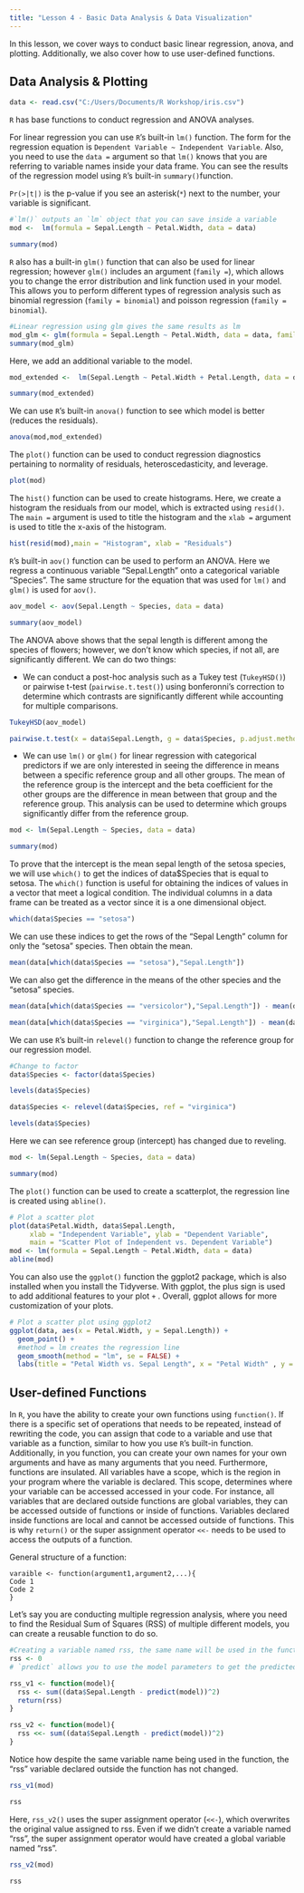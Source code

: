---
title: "Lesson 4 - Basic Data Analysis & Data Visualization"
---
In this lesson, we cover ways to conduct basic linear regression, anova, and  plotting. Additionally, we also cover how to use user-defined functions.

## Data Analysis & Plotting

```{r}
data <- read.csv("C:/Users/Documents/R Workshop/iris.csv")
```


`R` has base functions to conduct regression and ANOVA analyses.

For linear regression you can use `R`'s built-in `lm()` function. The form for the regression equation is `Dependent Variable ~ Independent Variable`. Also, you need to use the `data =` argument so that `lm()` knows that you are referring to variable names inside your data frame. You can see the results of the regression model using `R`'s built-in `summary()`function. 

`Pr(>|t|)` is the p-value if you see an asterisk(`*`) next to the number, your variable is significant.

```{r}
#`lm()` outputs an `lm` object that you can save inside a variable
mod <-  lm(formula = Sepal.Length ~ Petal.Width, data = data)

summary(mod)
```
`R` also has a built-in `glm()` function that can also be used for linear regression; however `glm()` includes an argument (`family =`), which allows you to change the error distribution and link function used in your model. This allows you to perform different types of regression analysis such as binomial regression (`family = binomial`) and poisson regression (`family = binomial`).

```{r}
#Linear regression using glm gives the same results as lm
mod_glm <- glm(formula = Sepal.Length ~ Petal.Width, data = data, family = "gaussian")
summary(mod_glm)
```



Here, we add an additional variable to the model.
```{r}
mod_extended <-  lm(Sepal.Length ~ Petal.Width + Petal.Length, data = data)

summary(mod_extended)
```

We can use `R`'s built-in `anova()` function to see which model is better (reduces the residuals).
```{r}
anova(mod,mod_extended)
```

The `plot()` function can be used to conduct regression diagnostics pertaining to normality of residuals, heteroscedasticity, and leverage. 
```{r}
plot(mod)
```

The `hist()` function can be used to create histograms. Here, we create a histogram the residuals from our model, which is extracted using `resid()`. The `main =` argument is used to title the histogram and the `xlab =` argument is used to title the x-axis of the histogram.
```{r}
hist(resid(mod),main = "Histogram", xlab = "Residuals")
```

`R`'s built-in `aov()` function can be used to perform an ANOVA. Here we regress a continuous variable "Sepal.Length" onto a categorical variable "Species". The same structure for the equation that was used for `lm()` and `glm()` is used for `aov()`.
```{r}
aov_model <- aov(Sepal.Length ~ Species, data = data)

summary(aov_model)
```
The ANOVA above shows that the sepal length is different among the species of flowers; however, we don't know which species, if not all, are significantly different. We can do two things:

- We can conduct a post-hoc analysis such as a Tukey test (`TukeyHSD()`) or pairwise t-test (`pairwise.t.test()`) using bonferonni's correction to determine which contrasts are significantly different while accounting for multiple comparisons.

```{r}
TukeyHSD(aov_model)
```

```{r}
pairwise.t.test(x = data$Sepal.Length, g = data$Species, p.adjust.method = "bonferroni")
```

- We can use `lm()` or `glm()` for linear regression with categorical predictors if we are only interested in seeing the difference in means between a specific reference group and all other groups. The mean of the reference group is the intercept and the beta coefficient for the other groups are the difference in mean between that group and the reference group. This analysis can be used to determine which groups significantly differ from the reference group.

```{r}
mod <- lm(Sepal.Length ~ Species, data = data)

summary(mod)
```
To prove that the intercept is the mean sepal length of the setosa species, we will use `which()` to get the indices of data$Species that is equal to setosa. The `which()` function is useful for obtaining the indices of values in a vector that meet a logical condition. The individual columns in a data frame can be treated as a vector since it is a one dimensional object.


```{r}
which(data$Species == "setosa")
```
We can use these indices to get the rows of the "Sepal Length" column for only the "setosa" species. Then obtain the mean.

```{r}
mean(data[which(data$Species == "setosa"),"Sepal.Length"])
```
We can also get the difference in the means of the other species and the "setosa" species.
```{r}
mean(data[which(data$Species == "versicolor"),"Sepal.Length"]) - mean(data[which(data$Species == "setosa"),"Sepal.Length"]) 
```

```{r}
mean(data[which(data$Species == "virginica"),"Sepal.Length"]) - mean(data[which(data$Species == "setosa"),"Sepal.Length"]) 
```


We can use `R`'s built-in `relevel()` function to change the reference group for our regression model.

```{r}
#Change to factor
data$Species <- factor(data$Species)

levels(data$Species)

data$Species <- relevel(data$Species, ref = "virginica")

levels(data$Species)

```
Here we can see reference group (intercept) has changed due to reveling.
```{r}

mod <- lm(Sepal.Length ~ Species, data = data)

summary(mod)
```

The `plot()` function can be used to create a scatterplot, the regression line is created using `abline()`.
```{r}
# Plot a scatter plot
plot(data$Petal.Width, data$Sepal.Length,
     xlab = "Independent Variable", ylab = "Dependent Variable", 
     main = "Scatter Plot of Independent vs. Dependent Variable")
mod <- lm(formula = Sepal.Length ~ Petal.Width, data = data)
abline(mod)
```

You can also use the `ggplot()` function the ggplot2 package, which is also installed when you install the Tidyverse. With ggplot, the plus sign is used to add additional features to your plot `+` . Overall, ggplot allows for more customization of your plots.

```{r}

# Plot a scatter plot using ggplot2
ggplot(data, aes(x = Petal.Width, y = Sepal.Length)) +
  geom_point() + 
  #method = lm creates the regression line
  geom_smooth(method = "lm", se = FALSE) +
  labs(title = "Petal Width vs. Sepal Length", x = "Petal Width" , y = "Sepal Length")
```


## User-defined Functions

In `R`, you have the ability to create your own functions using `function()`. If there is a specific set of operations that needs to be repeated, instead of rewriting the code, you can assign that code to a variable and use that variable as a function, similar to how you use `R`'s built-in function. Additionally, in you function, you can create your own names for your own arguments and have as many arguments that you need. Furthermore, functions are insulated. All variables have a scope, which is the region in your program where the variable is declared. This scope, determines where your variable can be accessed accessed in your code. For instance, all variables that are declared outside functions are global variables, they can be accessed outside of functions or inside of functions. Variables declared inside functions are local and cannot be accessed outside of functions. This is why `return()` or the super assignment operator `<<-` needs to be used to access the outputs of a function.

General structure of a function:
```
varaible <- function(argument1,argument2,...){
Code 1
Code 2
}
```
Let's say you are conducting multiple regression analysis, where you need to find the Residual Sum of Squares (RSS) of multiple different models, you can create a reusable function to do so. 
```{r}
#Creating a variable named rss, the same name will be used in the functions.
rss <- 0
# `predict` allows you to use the model parameters to get the predicted response for each of your participants and `sum` is used to add the squared difference of the predicted and actual response

rss_v1 <- function(model){
  rss <- sum((data$Sepal.Length - predict(model))^2)
  return(rss)
}

rss_v2 <- function(model){
  rss <<- sum((data$Sepal.Length - predict(model))^2)
}
```


Notice how despite the same variable name being used in the function, the "rss" variable declared outside the function has not changed.
```{r}
rss_v1(mod)

rss
```
Here, `rss_v2()` uses the super assignment operator (`<<-`), which overwrites the original value assigned to rss. Even if we didn't create a variable named "rss", the super assignment operator would have created a global variable named "rss". 
```{r}
rss_v2(mod)

rss
```


